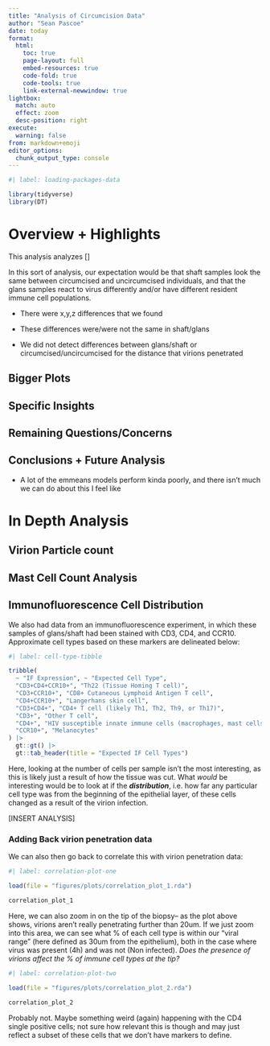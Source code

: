 ```yaml
---
title: "Analysis of Circumcision Data"
author: "Sean Pascoe"
date: today
format:
  html:
    toc: true
    page-layout: full
    embed-resources: true
    code-fold: true
    code-tools: true
    link-external-newwindow: true
lightbox:
  match: auto
  effect: zoom
  desc-position: right
execute:
  warning: false
from: markdown+emoji 
editor_options: 
  chunk_output_type: console
---
```


```r
#| label: loading-packages-data

library(tidyverse)
library(DT)
```


# Overview + Highlights

This analysis analyzes []

In this sort of analysis, our expectation would be that shaft samples look the same between circumcised and uncircumcised individuals, and that the glans samples react to virus differently and/or have different resident immune cell populations.

- There were x,y,z differences that we found

- These differences were/were not the same in shaft/glans

- We did not detect differences between glans/shaft or circumcised/uncircumcised for the distance that virions penetrated


## Bigger Plots


## Specific Insights



## Remaining Questions/Concerns


## Conclusions + Future Analysis
- A lot of the emmeans models perform kinda poorly, and there isn't much we can do about this I feel like


# In Depth Analysis

## Virion Particle count


## Mast Cell Count Analysis


## Immunofluorescence Cell Distribution

We also had data from an immunofluorescence experiment, in which these samples of glans/shaft had been stained with CD3, CD4, and CCR10. Approximate cell types based on these markers are delineated below:

```r
#| label: cell-type-tibble

tribble(
  ~ "IF Expression", ~ "Expected Cell Type",
  "CD3+CD4+CCR10+", "Th22 (Tissue Homing T cell)",
  "CD3+CCR10+", "CD8+ Cutaneous Lymphoid Antigen T cell",
  "CD4+CCR10+", "Langerhans skin cell",
  "CD3+CD4+", "CD4+ T cell (likely Th1, Th2, Th9, or Th17)",
  "CD3+", "Other T cell",
  "CD4+", "HIV susceptible innate immune cells (macrophages, mast cells, etc)",
  "CCR10+", "Melanocytes"
) |>
  gt::gt() |>
  gt::tab_header(title = "Expected IF Cell Types")
```

Here, looking at the number of cells per sample isn't the most interesting, as this is likely just a result of how the tissue was cut. What *would* be interesting would be to look at if the ***distribution***, i.e. how far any particular cell type was from the beginning of the epithelial layer, of these cells changed as a result of the virion infection. 

[INSERT ANALYSIS]


### Adding Back virion penetration data

We can also then go back to correlate this with virion penetration data:

```r
#| label: correlation-plot-one

load(file = "figures/plots/correlation_plot_1.rda")

correlation_plot_1
```


Here, we can also zoom in on the tip of the biopsy-- as the plot above shows, virions aren't really penetrating further than 20um. If we just zoom into this area, we can see what % of each cell type is within our "viral range" (here defined as 30um from the epithelium), both in the case where virus was present (4h) and was not (Non infected). *Does the presence of virions affect the % of immune cell types at the tip?*

```r
#| label: correlation-plot-two

load(file = "figures/plots/correlation_plot_2.rda")

correlation_plot_2
```

Probably not. Maybe something weird (again) happening with the CD4 single positive cells; not sure how relevant this is though and may just reflect a subset of these cells that we don't have markers to define.



